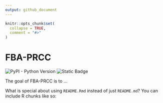 ```yaml
---
output: github_document
---
```


<!-- README.md is generated from README.Rmd. Please edit that file -->

```r
knitr::opts_chunk$set(
  collapse = TRUE,
  comment = "#>"
)
```

# FBA-PRCC

<!-- badges: start -->
![PyPI - Python Version](https://img.shields.io/pypi/pyversions/cobra?style=for-the-badge&logo=python)
![Static Badge](https://img.shields.io/badge/4.3.3-blue?style=for-the-badge&logo=R&label=R&labelColor=black)
<!-- badges: end -->

The goal of FBA-PRCC is to ...

What is special about using `README.Rmd` instead of just `README.md`? You can include R chunks like so:

